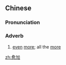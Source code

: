 ==Chinese==
{{zh-forms}}

===Pronunciation===
{{zh-pron
|m=yùjiā
|c=jyu6 gaa1
|mn=qz,xm:lú-ka/zz:jí-kee/xm:ú-ka/xm:lú-ke
|cat=adv
}}

===Adverb===
{{zh-adv}}

# [[even]] [[more]]; all the [[more]]

[[zh:愈加]]